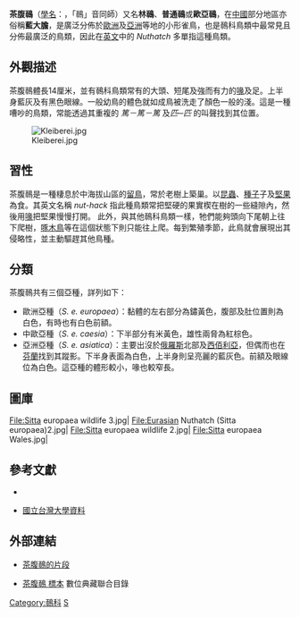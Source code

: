 {{noteTA
|T=zh:茶腹鳾;zh-hant:茶腹鳾;zh-hans:茶腹䴓;
|1=zh:鳾;zh-hant:鳾;zh-hans:䴓;
}}
{{CJK-New-Char|4D13|ver=A}}
{{speciesbox
| name = 茶腹鳾
| status = LC
| status_system = iucn3.1
| status_ref = <ref>{{IUCN|id=103879804 |title=''Sitta europaea'' |assessor=BirdLife International |assessor-link=BirdLife International |version=2017.1 |year=2016 |accessdate=1 October 2016}} 数据库資料包含說明此物種被編入無危級別的原因</ref>
| image = Sitta europaea -Kent, England-8.jpg
| image_caption = [[File:Eurasian_Nuthatch_(Sitta_europaea)_(W1CDR0001520_BD24).ogg|thumb]], 英國]]
[[File:Eurasian_Nuthatch_(Sitta_europaea)_(W1CDR0001532_BD13).ogg|thumb]], 英國]]
| genus = Sitta
| species = europaea
| authority = [[Carolus_Linnaeus|Linnaeus]], [[1758年|1758]]
| range_map = Sitta europaea map.png
| range_map_caption = 茶腹鳾的分布範圍
}}
'''茶腹鳾'''（[[學名|學名]]：''{{lang|la|Sitta europaea}}''，「鳾」音同師）又名'''林鳾'''、'''普通鳾'''或'''歐亞鳾'''，在[[中國|中國]]部分地區亦俗稱'''藍大膽'''，是廣泛分佈於[[歐洲|歐洲]]及[[亞洲|亞洲]]等地的小形雀鳥，也是鳾科鳥類中最常見且分佈最廣泛的鳥類，因此在[[英文|英文]]中的 ''Nuthatch'' 多單指這種鳥類。

== 外觀描述 ==
茶腹鳾體長14厘米，並有鳾科鳥類常有的大頭、短尾及強而有力的[[鳥喙|喙]]及足。上半身藍灰及有黑色眼線。一般幼鳥的體色就如成鳥被洗走了顏色一般的淺。這是一種嘈吵的鳥類，常能透過其重複的 ''篤－篤－篤'' 及'' 匹─匹'' 的叫聲找到其位置。

[[File:Kleiberei.jpg|thumb]]
== 習性 ==
茶腹鳾是一種棲息於中海拔山區的[[留鳥|留鳥]]，常於老樹上築巢。以[[昆蟲|昆蟲]]、[[種子|種子]]子及[[堅果|堅果]]為食。其英文名稱 ''nut-hack'' 指此種鳥類常把堅硬的果實楔在樹的一些縫隙內，然後用[[鳥喙|喙]]把堅果慢慢打開。
此外，與其他鳾科鳥類一樣，牠們能夠頭向下尾朝上往下爬樹，[[啄木鳥|啄木鳥]]等在這個狀態下則只能往上爬。每到繁殖季節，此鳥就會展現出其侵略性，並主動驅趕其他鳥種。

== 分類 ==
茶腹鳾共有三個亞種，詳列如下：
* 歐洲亞種（''S. e. europaea''）：黏體的左右部分為鏽黃色，腹部及肚位置則為白色，有時也有白色前額。
* 中歐亞種（''S. e. caesia''）：下半部分有米黃色，雄性兩脅為紅棕色。
* 亞洲亞種（''S. e. asiatica''）：主要出沒於[[俄羅斯|俄羅斯]]北部及[[西佰利亞|西佰利亞]]，但偶而也在[[芬蘭|芬蘭]]找到其蹤影。下半身表面為白色，上半身則呈亮麗的藍灰色。前額及眼線位為白色。這亞種的體形較小，喙也較窄長。

== 圖庫 ==
<gallery>
File:Sitta europaea wildlife 3.jpg|
File:Eurasian Nuthatch (Sitta europaea)2.jpg|
File:Sitta europaea wildlife 2.jpg|
File:Sitta europaea Wales.jpg|
</gallery>

== 參考文獻 ==
{{reflist}}
* {{IUCN2006|assessors=BirdLife International|year=2004|id=51961|title=Sitta europaea|downloaded=2008年7月31日}}
* {{zh}} [https://web.archive.org/web/20090917192609/http://archive.zo.ntu.edu.tw/english/bird_sound.asp?bird_id=B0361 國立台灣大學資料]

== 外部連結 ==
{{Commons|Sitta europaea}}
* {{en}} [http://ibc.hbw.com/ibc/phtml/especie.phtml?idEspecie=7437 茶腹鳾的片段]
* {{zh}} [http://catalog.digitalarchives.tw/item/00/14/5d/cd.html 茶腹鳾 標本] {{Wayback|url=http://catalog.digitalarchives.tw/item/00/14/5d/cd.html |date=20160304120618 }}數位典藏聯合目錄

{{Authority control}}
{{Taxonbar|from=Q156767}}

[[Category:鳾科|Category:鳾科]]
[[Category:1758年描述的鳥類|S]]